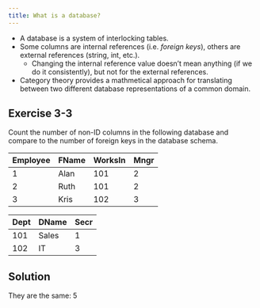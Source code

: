 ```yaml
---
title: What is a database?
---
```


- A database is a system of interlocking tables.
- Some columns are internal references (i.e. *foreign keys*), others are external references (string, int, etc.).
    - Changing the internal reference value doesn't mean anything (if we do it consistently), but not for the external references.
- Category theory provides a mathmetical approach for translating between two different database representations of a common domain.


::: {.callout-important icon=false collapse=false}
## Exercise 3-3
<div id="3-3"/></div>

Count the number of non-ID columns in the following database and compare to the number of foreign keys in the database schema.

| Employee | FName | WorksIn | Mngr|
|-------|------|-----|---|
| 1        | Alan  | 101     | 2   |
| 2        | Ruth  | 101     | 2   |
| 3        | Kris  | 102     | 3   |



|    Dept | DName | Secr |
|---|--|--|
|   101  | Sales | 1    |
|  102  | IT    | 3    |


\begin{tikzcd} \pagecolor{white} Mngr \circlearrowright \underset{Employee}{\bullet}\arrow[rr, "WorksIn", bend left] \arrow[rd, "FName"'] &                        & \underset{Dept}{\bullet} \arrow[ll, "Secr"]\arrow[ld, "DName"] \\                                                                                                         & \overset{string}{\circ} &                                                                           \end{tikzcd}


::: {.callout-note collapse=true appearance="minimal"}
## Solution
They are the same: 5

:::
:::